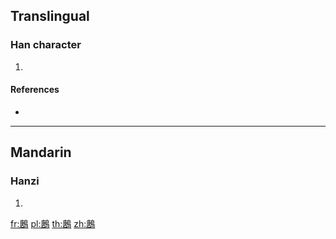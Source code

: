 {{character info/new}}
==Translingual==

===Han character===
{{Han char|rn=196|rad=鳥|as=10|sn=21|four=07227|canj=IRHAF}}

# {{defn|Han|sort=鳥10}}

====References====
* {{Han ref|kx=1496.240|dkj=47190|dj=2026.150|hdz=74653.040|uh=9DB6|ud=40374|bh=F6B3|bd=63155}}

----

==Mandarin==

===Hanzi===
{{cmn-hanzi|pin=[[táng]] ([[tang2]])|wg=t'ang<sup>2</sup>}}

# {{defn|lang=cmn|sort=鳥10}}

[[fr:鶶]]
[[pl:鶶]]
[[th:鶶]]
[[zh:鶶]]